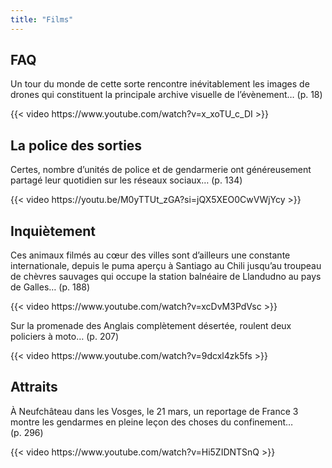 ```yaml
---
title: "Films"
---
```


## FAQ

Un tour du monde de cette sorte rencontre inévitablement les images de drones qui constituent la principale archive visuelle de l'évènement... (p. 18)

{{< video https://www.youtube.com/watch?v=x_xoTU_c_DI >}}

## La police des sorties

Certes, nombre d'unités de police et de gendarmerie ont généreusement partagé leur quotidien sur les réseaux sociaux... (p. 134)

{{< video https://youtu.be/M0yTTUt_zGA?si=jQX5XEO0CwVWjYcy >}}

## Inquiètement

Ces animaux filmés au cœur des villes sont d'ailleurs une constante internationale, depuis 
le puma aperçu à Santiago au Chili jusqu'au troupeau de chèvres sauvages qui occupe la station balnéaire de Llandudno au pays de Galles... (p. 188)

{{< video https://www.youtube.com/watch?v=xcDvM3PdVsc >}}

Sur la promenade des Anglais complètement désertée, roulent deux policiers à moto... (p. 207)

{{< video https://www.youtube.com/watch?v=9dcxl4zk5fs >}}

## Attraits

À Neufchâteau dans les Vosges, le 21 mars, un reportage de France 3 montre les gendarmes en pleine leçon des choses du confinement... (p. 296)

{{< video https://www.youtube.com/watch?v=Hi5ZIDNTSnQ >}}

